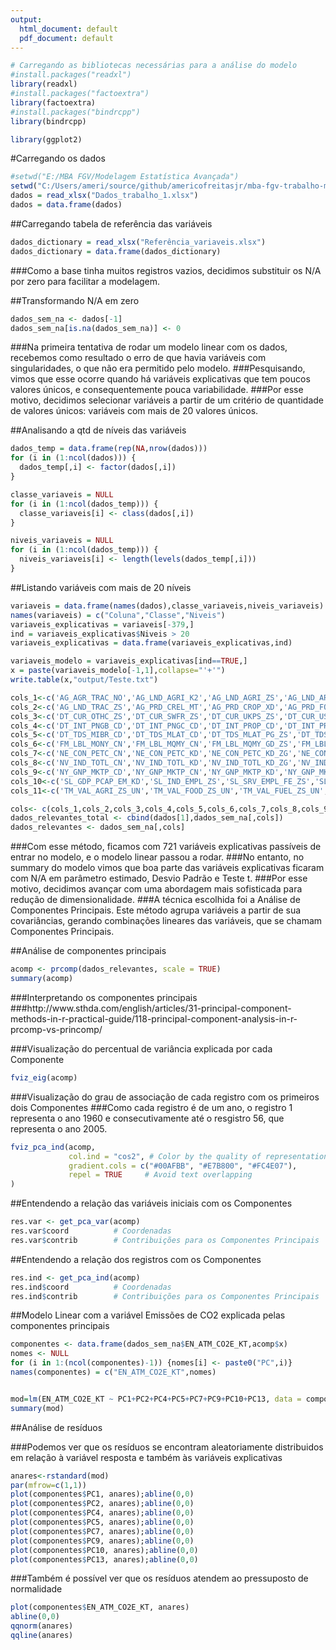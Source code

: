 ```yaml
---
output:
  html_document: default
  pdf_document: default
---
```



```r
# Carregando as bibliotecas necessárias para a análise do modelo
#install.packages("readxl")
library(readxl)
#install.packages("factoextra")
library(factoextra)
#install.packages("bindrcpp")
library(bindrcpp)

library(ggplot2)
```

#Carregando os dados


```r
#setwd("E:/MBA FGV/Modelagem Estatística Avançada")
setwd("C:/Users/ameri/source/github/americofreitasjr/mba-fgv-trabalho-mod-est-avanc")
dados = read_xlsx("Dados_trabalho_1.xlsx")
dados = data.frame(dados)

```

##Carregando tabela de referência das variáveis
```r
dados_dictionary = read_xlsx("Referência_variaveis.xlsx")
dados_dictionary = data.frame(dados_dictionary)
```


###Como a base tinha muitos registros vazios, decidimos substituir os N/A por zero para facilitar a modelagem.

##Transformando N/A em zero
 
```r
dados_sem_na <- dados[-1]
dados_sem_na[is.na(dados_sem_na)] <- 0
```
###Na primeira tentativa de rodar um modelo linear com os dados, recebemos como resultado o erro de que havia variáveis com singularidades, o que não era permitido pelo modelo.
###Pesquisando, vimos que esse ocorre quando há variáveis explicativas que tem poucos valores únicos, e consequentemente pouca variabilidade.
###Por esse motivo, decidimos selecionar variáveis a partir de um critério de quantidade de valores únicos: variáveis com mais de 20 valores únicos.

##Analisando a qtd de níveis das variáveis

```r
dados_temp = data.frame(rep(NA,nrow(dados)))
for (i in (1:ncol(dados))) {
  dados_temp[,i] <- factor(dados[,i])
}

classe_variaveis = NULL
for (i in (1:ncol(dados_temp))) {
  classe_variaveis[i] <- class(dados[,i])
}

niveis_variaveis = NULL
for (i in (1:ncol(dados_temp))) {
  niveis_variaveis[i] <- length(levels(dados_temp[,i]))
}
```

##Listando variáveis com mais de 20 níveis

```r
variaveis = data.frame(names(dados),classe_variaveis,niveis_variaveis)
names(variaveis) = c("Coluna","Classe","Niveis")
variaveis_explicativas = variaveis[-379,]
ind = variaveis_explicativas$Niveis > 20
variaveis_explicativas = data.frame(variaveis_explicativas,ind)

variaveis_modelo = variaveis_explicativas[ind==TRUE,]
x = paste(variaveis_modelo[-1,1],collapse="'+'")
write.table(x,"output/Teste.txt")

cols_1<-c('AG_AGR_TRAC_NO','AG_LND_AGRI_K2','AG_LND_AGRI_ZS','AG_LND_ARBL_HA','AG_LND_ARBL_HA_PC','AG_LND_ARBL_ZS','AG_LND_CREL_HA','AG_LND_CROP_ZS','AG_LND_FRST_K2','AG_LND_FRST_ZS')
cols_2<-c('AG_LND_TRAC_ZS','AG_PRD_CREL_MT','AG_PRD_CROP_XD','AG_PRD_FOOD_XD','AG_PRD_LVSK_XD','AG_YLD_CREL_KG','BM_TRF_PWKR_CD_DT','BN_TRF_CURR_CD','BX_GRT_EXTA_CD_WD','BX_GRT_TECH_CD_WD','BX_KLT_DINV_CD_WD','BX_KLT_DINV_WD_GD_ZS','BX_KLT_DREM_CD_DT','BX_PEF_TOTL_CD_WD','BX_TRF_PWKR_CD_DT','BX_TRF_PWKR_DT_GD_ZS','CM_MKT_LCAP_CD','CM_MKT_LCAP_GD_ZS','CM_MKT_LDOM_NO','CM_MKT_TRAD_CD','CM_MKT_TRAD_GD_ZS','CM_MKT_TRNR','DC_DAC_AUTL_CD','DC_DAC_BELL_CD','DC_DAC_CANL_CD','DC_DAC_CECL_CD','DC_DAC_CHEL_CD','DC_DAC_DEUL_CD','DC_DAC_DNKL_CD','DC_DAC_ESPL_CD','DC_DAC_FINL_CD','DC_DAC_FRAL_CD','DC_DAC_GBRL_CD','DC_DAC_IRLL_CD','DC_DAC_ITAL_CD','DC_DAC_JPNL_CD','DC_DAC_LUXL_CD','DC_DAC_NLDL_CD','DC_DAC_NORL_CD','DC_DAC_PRTL_CD','DC_DAC_SWEL_CD','DC_DAC_TOTL_CD','DC_DAC_USAL_CD','DT_AMT_BLAT_CD','DT_AMT_BLTC_CD','DT_AMT_DIMF_CD','DT_AMT_DLTF_CD','DT_AMT_DLXF_CD','DT_AMT_DPNG_CD','DT_AMT_DPPG_CD','DT_AMT_MIBR_CD','DT_AMT_MLAT_CD','DT_AMT_MLTC_CD','DT_AMT_OFFT_CD','DT_AMT_PBND_CD','DT_AMT_PCBK_CD','DT_AMT_PNGB_CD','DT_AMT_PNGC_CD','DT_AMT_PROP_CD','DT_AMT_PRVT_CD','DT_AXA_DPPG_CD','DT_AXA_OFFT_CD','DT_AXA_PRVT_CD','DT_AXR_DPPG_CD','DT_AXR_PRVT_CD','DT_COM_DPPG_CD','DT_COM_MIBR_CD','DT_COM_OFFT_CD','DT_COM_PRVT_CD','DT_CUR_DMAK_ZS','DT_CUR_FFRC_ZS','DT_CUR_JYEN_ZS','DT_CUR_MULC_ZS')
cols_3<-c('DT_CUR_OTHC_ZS','DT_CUR_SWFR_ZS','DT_CUR_UKPS_ZS','DT_CUR_USDL_ZS','DT_DIS_BLAT_CD','DT_DIS_BLTC_CD','DT_DIS_DLTF_CD','DT_DIS_DLXF_CD','DT_DIS_DPNG_CD','DT_DIS_DPPG_CD','DT_DIS_MIBR_CD','DT_DIS_MLAT_CD','DT_DIS_MLTC_CD','DT_DIS_OFFT_CD','DT_DIS_PBND_CD','DT_DIS_PCBK_CD','DT_DIS_PNGB_CD','DT_DIS_PNGC_CD','DT_DIS_PROP_CD','DT_DIS_PRVT_CD','DT_DOD_ALLC_CD','DT_DOD_ALLC_ZS','DT_DOD_BLAT_CD','DT_DOD_BLTC_CD','DT_DOD_DECT_CD','DT_DOD_DECT_CD_CG','DT_DOD_DECT_EX_ZS','DT_DOD_DECT_GN_ZS','DT_DOD_DIMF_CD','DT_DOD_DLXF_CD','DT_DOD_DPNG_CD','DT_DOD_DPPG_CD','DT_DOD_DSTC_CD','DT_DOD_DSTC_IR_ZS','DT_DOD_DSTC_ZS','DT_DOD_MIBR_CD','DT_DOD_MLAT_CD','DT_DOD_MLAT_ZS','DT_DOD_MLTC_CD','DT_DOD_MWBG_CD','DT_DOD_OFFT_CD','DT_DOD_PBND_CD','DT_DOD_PCBK_CD','DT_DOD_PNGB_CD','DT_DOD_PNGC_CD','DT_DOD_PROP_CD','DT_DOD_PRVS_CD','DT_DOD_PRVT_CD','DT_DOD_PUBS_CD','DT_DOD_RSDL_CD','DT_DOD_VTOT_CD','DT_GPA_DPPG','DT_GPA_OFFT','DT_GPA_PRVT','DT_GRE_DPPG','DT_GRE_OFFT','DT_GRE_PRVT','DT_INR_DPPG','DT_INR_OFFT','DT_INR_PRVT','DT_INT_BLAT_CD','DT_INT_BLTC_CD','DT_INT_DECT_CD','DT_INT_DECT_EX_ZS','DT_INT_DECT_GN_ZS','DT_INT_DIMF_CD','DT_INT_DLXF_CD','DT_INT_DPNG_CD','DT_INT_DPPG_CD','DT_INT_DSTC_CD','DT_INT_MIBR_CD','DT_INT_MLAT_CD','DT_INT_MLTC_CD','DT_INT_OFFT_CD','DT_INT_PBND_CD','DT_INT_PCBK_CD')
cols_4<-c('DT_INT_PNGB_CD','DT_INT_PNGC_CD','DT_INT_PROP_CD','DT_INT_PRVT_CD','DT_IXA_DPPG_CD','DT_IXA_DPPG_CD_CG','DT_IXA_OFFT_CD','DT_IXA_PRVT_CD','DT_MAT_DPPG','DT_MAT_OFFT','DT_MAT_PRVT','DT_NFL_BLAT_CD','DT_NFL_BLTC_CD','DT_NFL_BOND_CD','DT_NFL_DECT_CD','DT_NFL_DLXF_CD','DT_NFL_DPNG_CD','DT_NFL_DPPG_CD','DT_NFL_DSTC_CD','DT_NFL_IFAD_CD','DT_NFL_IMFN_CD','DT_NFL_MIBR_CD','DT_NFL_MLAT_CD','DT_NFL_MLTC_CD','DT_NFL_MOTH_CD','DT_NFL_OFFT_CD','DT_NFL_PBND_CD','DT_NFL_PCBK_CD','DT_NFL_PCBO_CD','DT_NFL_PNGB_CD','DT_NFL_PNGC_CD','DT_NFL_PROP_CD','DT_NFL_PRVT_CD','DT_NFL_RDBC_CD','DT_NFL_RDBN_CD','DT_NFL_UNCF_CD','DT_NFL_UNDP_CD','DT_NFL_UNFP_CD','DT_NFL_UNTA_CD','DT_NFL_WFPG_CD','DT_NTR_BLAT_CD','DT_NTR_BLTC_CD','DT_NTR_DECT_CD','DT_NTR_DLXF_CD','DT_NTR_DPNG_CD','DT_NTR_DPPG_CD','DT_NTR_MIBR_CD','DT_NTR_MLAT_CD','DT_NTR_MLTC_CD','DT_NTR_OFFT_CD','DT_NTR_PBND_CD','DT_NTR_PCBK_CD','DT_NTR_PNGB_CD','DT_NTR_PNGC_CD','DT_NTR_PROP_CD','DT_NTR_PRVT_CD','DT_ODA_ALLD_CD','DT_ODA_ALLD_KD','DT_ODA_ODAT_CD','DT_ODA_ODAT_GI_ZS','DT_ODA_ODAT_GN_ZS','DT_ODA_ODAT_KD','DT_ODA_ODAT_PC_ZS','DT_ODA_ODAT_XP_ZS','DT_TDS_BLAT_CD','DT_TDS_BLTC_CD','DT_TDS_DECT_CD','DT_TDS_DECT_EX_ZS','DT_TDS_DECT_GN_ZS','DT_TDS_DIMF_CD','DT_TDS_DLXF_CD','DT_TDS_DPNG_CD','DT_TDS_DPPF_XP_ZS','DT_TDS_DPPG_CD','DT_TDS_DPPG_GN_ZS')
cols_5<-c('DT_TDS_MIBR_CD','DT_TDS_MLAT_CD','DT_TDS_MLAT_PG_ZS','DT_TDS_MLTC_CD','DT_TDS_OFFT_CD','DT_TDS_PBND_CD','DT_TDS_PCBK_CD','DT_TDS_PNGB_CD','DT_TDS_PNGC_CD','DT_TDS_PROP_CD','DT_TDS_PRVT_CD','DT_TXR_DPPG_CD','DT_UND_DPPG_CD','DT_UND_OFFT_CD','DT_UND_PRVT_CD','EA_PRD_AGRI_KD','EG_EGY_PRIM_PP_KD','EG_ELC_COAL_ZS','EG_ELC_FOSL_ZS','EG_ELC_HYRO_ZS','EG_ELC_LOSS_ZS','EG_ELC_NGAS_ZS','EG_ELC_NUCL_ZS','EG_ELC_PETR_ZS','EG_ELC_RNEW_ZS','EG_ELC_RNWX_KH','EG_ELC_RNWX_ZS','EG_FEC_RNEW_ZS','EG_GDP_PUSE_KO_PP','EG_GDP_PUSE_KO_PP_KD','EG_IMP_CONS_ZS','EG_USE_COMM_CL_ZS','EG_USE_COMM_FO_ZS','EG_USE_COMM_GD_PP_KD','EG_USE_CRNW_ZS','EG_USE_ELEC_KH_PC','EG_USE_PCAP_KG_OE','EN_ATM_CO2E_EG_ZS','EN_ATM_CO2E_GF_KT','EN_ATM_CO2E_GF_ZS','EN_ATM_CO2E_KD_GD','EN_ATM_CO2E_LF_KT','EN_ATM_CO2E_LF_ZS','EN_ATM_CO2E_PC','EN_ATM_CO2E_PP_GD','EN_ATM_CO2E_PP_GD_KD','EN_ATM_CO2E_SF_KT','EN_ATM_CO2E_SF_ZS','EN_CO2_BLDG_ZS','EN_CO2_ETOT_ZS','EN_CO2_MANF_ZS','EN_CO2_OTHX_ZS','EN_CO2_TRAN_ZS','EN_POP_DNST','EN_URB_LCTY','EN_URB_LCTY_UR_ZS','EN_URB_MCTY','EN_URB_MCTY_TL_ZS','ER_LND_PTLD_ZS','ER_PTD_TOTL_ZS','FD_AST_PRVT_GD_ZS','FI_RES_TOTL_CD','FI_RES_TOTL_DT_ZS','FI_RES_XGLD_CD','FM_AST_CGOV_ZG_M3','FM_AST_DOMS_CN','FM_AST_NFRG_CN','FM_AST_PRVT_ZG_M3','FM_LBL_BMNY_CN','FM_LBL_BMNY_GD_ZS','FM_LBL_BMNY_IR_ZS','FM_LBL_BMNY_ZG')
cols_6<-c('FM_LBL_MONY_CN','FM_LBL_MQMY_CN','FM_LBL_MQMY_GD_ZS','FM_LBL_MQMY_IR_ZS','FM_LBL_MQMY_ZG','FM_LBL_QMNY_CN','FP_CPI_TOTL','FP_CPI_TOTL_ZG','FP_WPI_TOTL','FR_INR_DPST','FS_AST_CGOV_GD_ZS','FS_AST_DOMS_GD_ZS','FS_AST_PRVT_GD_ZS','GC_BAL_CASH_CN','GC_BAL_CASH_GD_ZS','GC_REV_GOTR_CN','GC_REV_GOTR_ZS','GC_REV_SOCL_CN','GC_REV_SOCL_ZS','GC_REV_XGRT_CN','GC_REV_XGRT_GD_ZS','GC_TAX_GSRV_CN','GC_TAX_GSRV_RV_ZS','GC_TAX_GSRV_VA_ZS','GC_TAX_IMPT_CN','GC_TAX_IMPT_ZS','GC_TAX_INTT_CN','GC_TAX_INTT_RV_ZS','GC_TAX_OTHR_CN','GC_TAX_OTHR_RV_ZS','GC_TAX_TOTL_CN','GC_TAX_TOTL_GD_ZS','GC_TAX_YPKG_CN','GC_TAX_YPKG_RV_ZS','GC_TAX_YPKG_ZS','GC_XPN_COMP_CN','GC_XPN_COMP_ZS','GC_XPN_GSRV_CN','GC_XPN_GSRV_ZS','GC_XPN_INTP_CN','GC_XPN_INTP_RV_ZS','GC_XPN_INTP_ZS','GC_XPN_TOTL_CN','GC_XPN_TOTL_GD_ZS','GC_XPN_TRFT_CN','GC_XPN_TRFT_ZS','IE_PPI_ENGY_CD','IE_PPI_TRAN_CD','IE_PPI_WATR_CD','IP_JRN_ARTC_SC','IP_PAT_NRES','IP_PAT_RESD','IP_TMK_NRES','IP_TMK_RESD','IP_TMK_TOTL','IS_AIR_DPRT','IS_AIR_GOOD_MT_K1','IS_AIR_PSGR','IT_CEL_SETS','IT_CEL_SETS_P2','IT_MLT_MAIN','IT_MLT_MAIN_P2','IT_NET_USER_P2','MS_MIL_MPRT_KD','MS_MIL_TOTL_TF_ZS','MS_MIL_XPND_CN','MS_MIL_XPND_GD_ZS','MS_MIL_XPND_ZS','MS_MIL_XPRT_KD','NE_CON_GOVT_CD','NE_CON_GOVT_CN','NE_CON_GOVT_KD','NE_CON_GOVT_KD_ZG','NE_CON_GOVT_KN','NE_CON_GOVT_ZS','NE_CON_PETC_CD')
cols_7<-c('NE_CON_PETC_CN','NE_CON_PETC_KD','NE_CON_PETC_KD_ZG','NE_CON_PETC_KN','NE_CON_PETC_ZS','NE_CON_PRVT_CD','NE_CON_PRVT_CN','NE_CON_PRVT_KD','NE_CON_PRVT_KD_ZG','NE_CON_PRVT_KN','NE_CON_PRVT_PC_KD','NE_CON_PRVT_PC_KD_ZG','NE_CON_PRVT_PP_CD','NE_CON_PRVT_PP_KD','NE_CON_TETC_CD','NE_CON_TETC_CN','NE_CON_TETC_KD','NE_CON_TETC_KD_ZG','NE_CON_TETC_KN','NE_CON_TETC_ZS','NE_CON_TOTL_CD','NE_CON_TOTL_CN','NE_CON_TOTL_KD','NE_CON_TOTL_KN','NE_DAB_DEFL_ZS','NE_DAB_TOTL_CD','NE_DAB_TOTL_CN','NE_DAB_TOTL_KD','NE_DAB_TOTL_KN','NE_DAB_TOTL_ZS','NE_EXP_GNFS_CD','NE_EXP_GNFS_CN','NE_EXP_GNFS_KD','NE_EXP_GNFS_KD_ZG','NE_EXP_GNFS_KN','NE_EXP_GNFS_ZS','NE_GDI_FPRV_CN','NE_GDI_FPRV_ZS','NE_GDI_FTOT_CD','NE_GDI_FTOT_CN','NE_GDI_FTOT_KD','NE_GDI_FTOT_KD_ZG','NE_GDI_FTOT_KN','NE_GDI_FTOT_ZS','NE_GDI_STKB_CD','NE_GDI_STKB_CN','NE_GDI_TOTL_CD','NE_GDI_TOTL_CN','NE_GDI_TOTL_KD','NE_GDI_TOTL_KD_ZG','NE_GDI_TOTL_KN','NE_GDI_TOTL_ZS','NE_IMP_GNFS_CD','NE_IMP_GNFS_CN','NE_IMP_GNFS_KD','NE_IMP_GNFS_KD_ZG','NE_IMP_GNFS_KN','NE_IMP_GNFS_ZS','NE_RSB_GNFS_CD','NE_RSB_GNFS_CN','NE_RSB_GNFS_KN','NE_RSB_GNFS_ZS','NE_TRD_GNFS_ZS','NV_AGR_TOTL_CD','NV_AGR_TOTL_CN','NV_AGR_TOTL_KD','NV_AGR_TOTL_KD_ZG','NV_AGR_TOTL_KN','NV_AGR_TOTL_ZS','NV_IND_MANF_CD','NV_IND_MANF_CN','NV_IND_MANF_KD','NV_IND_MANF_KD_ZG','NV_IND_MANF_KN','NV_IND_MANF_ZS','NV_IND_TOTL_CD')
cols_8<-c('NV_IND_TOTL_CN','NV_IND_TOTL_KD','NV_IND_TOTL_KD_ZG','NV_IND_TOTL_KN','NV_IND_TOTL_ZS','NV_MNF_CHEM_ZS_UN','NV_MNF_FBTO_ZS_UN','NV_MNF_MTRN_ZS_UN','NV_MNF_OTHR_ZS_UN','NV_MNF_TXTL_ZS_UN','NV_SRV_TETC_CD','NV_SRV_TETC_CN','NV_SRV_TETC_KD','NV_SRV_TETC_KD_ZG','NV_SRV_TETC_KN','NV_SRV_TETC_ZS','NY_ADJ_AEDU_CD','NY_ADJ_AEDU_GN_ZS','NY_ADJ_DCO2_CD','NY_ADJ_DCO2_GN_ZS','NY_ADJ_DFOR_CD','NY_ADJ_DFOR_GN_ZS','NY_ADJ_DKAP_CD','NY_ADJ_DKAP_GN_ZS','NY_ADJ_DMIN_CD','NY_ADJ_DMIN_GN_ZS','NY_ADJ_DNGY_CD','NY_ADJ_DNGY_GN_ZS','NY_ADJ_DRES_GN_ZS','NY_ADJ_ICTR_GN_ZS','NY_ADJ_NNAT_CD','NY_ADJ_NNAT_GN_ZS','NY_ADJ_NNTY_CD','NY_ADJ_NNTY_KD','NY_ADJ_NNTY_KD_ZG','NY_ADJ_NNTY_PC_CD','NY_ADJ_NNTY_PC_KD','NY_ADJ_NNTY_PC_KD_ZG','NY_ADJ_SVNX_CD','NY_ADJ_SVNX_GN_ZS','NY_EXP_CAPM_KN','NY_GDP_DEFL_KD_ZG','NY_GDP_DEFL_ZS','NY_GDP_DISC_KN','NY_GDP_FCST_CD','NY_GDP_FCST_CN','NY_GDP_FCST_KD','NY_GDP_FCST_KN','NY_GDP_FRST_RT_ZS','NY_GDP_MINR_RT_ZS','NY_GDP_MKTP_CD','NY_GDP_MKTP_CN','NY_GDP_MKTP_KD','NY_GDP_MKTP_KD_ZG','NY_GDP_MKTP_KN','NY_GDP_MKTP_PP_CD','NY_GDP_MKTP_PP_KD','NY_GDP_NGAS_RT_ZS','NY_GDP_PCAP_CD','NY_GDP_PCAP_CN','NY_GDP_PCAP_KD','NY_GDP_PCAP_KD_ZG','NY_GDP_PCAP_KN','NY_GDP_PCAP_PP_CD','NY_GDP_PCAP_PP_KD','NY_GDP_PETR_RT_ZS','NY_GDP_TOTL_RT_ZS','NY_GDS_TOTL_CD','NY_GDS_TOTL_CN','NY_GDS_TOTL_ZS','NY_GDY_TOTL_KD','NY_GDY_TOTL_KN','NY_GNP_ATLS_CD')
cols_9<-c('NY_GNP_MKTP_CD','NY_GNP_MKTP_CN','NY_GNP_MKTP_KD','NY_GNP_MKTP_KD_ZG','NY_GNP_MKTP_KN','NY_GNP_MKTP_PP_CD','NY_GNP_MKTP_PP_KD','NY_GNP_PCAP_CD','NY_GNP_PCAP_CN','NY_GNP_PCAP_KD','NY_GNP_PCAP_KD_ZG','NY_GNP_PCAP_KN','NY_GNP_PCAP_PP_CD','NY_GNP_PCAP_PP_KD','NY_GNS_ICTR_CD','NY_GNS_ICTR_CN','NY_GNS_ICTR_GN_ZS','NY_GNS_ICTR_ZS','NY_GSR_NFCY_CD','NY_GSR_NFCY_CN','NY_TAX_NIND_CD','NY_TAX_NIND_CN','NY_TAX_NIND_KN','NY_TRF_NCTR_CD','NY_TRF_NCTR_CN','NY_TTF_GNFS_KN','PA_NUS_ATLS','PA_NUS_FCRF','PA_NUS_PPP','PA_NUS_PPPC_RF','PA_NUS_PRVT_PP','SE_PRM_ENRL','SE_PRM_ENRL_FE_ZS','SE_PRM_PRSL_ZS','SE_PRM_REPT_ZS','SE_SEC_ENRL','SE_SEC_ENRL_GC','SE_SEC_ENRL_VO','SE_SEC_ENRL_VO_FE_ZS','SE_SEC_PROG_ZS','SE_SEC_REPT_ZS','SE_TER_TCHR_FE_ZS','SH_ANM_CHLD_ZS','SH_DTH_IMRT','SH_DTH_MORT','SH_DTH_NMRT','SH_DYN_MORT','SH_DYN_NMRT','SH_H2O_SAFE_RU_ZS','SH_H2O_SAFE_UR_ZS','SH_H2O_SAFE_ZS','SH_MMR_RISK','SH_MMR_RISK_ZS','SH_PRG_ANEM','SH_STA_ACSN','SH_STA_ACSN_RU','SH_STA_ACSN_UR','SH_STA_MMRT','SH_TBS_INCD','SI_DST_02ND_20','SI_DST_03RD_20','SI_DST_04TH_20','SI_DST_05TH_20','SI_DST_10TH_10','SI_DST_FRST_10','SI_DST_FRST_20','SI_POV_2DAY','SI_POV_DDAY','SI_POV_GAP2','SI_POV_GAPS','SI_POV_GINI','SL_AGR_EMPL_FE_ZS','SL_AGR_EMPL_MA_ZS','SL_AGR_EMPL_ZS','SL_EMP_1524_SP_FE_ZS','SL_EMP_1524_SP_MA_ZS','SL_EMP_TOTL_SP_FE_NE_ZS','SL_EMP_TOTL_SP_FE_ZS','SL_EMP_TOTL_SP_MA_NE_ZS')
cols_10<-c('SL_GDP_PCAP_EM_KD','SL_IND_EMPL_ZS','SL_SRV_EMPL_FE_ZS','SL_SRV_EMPL_MA_ZS','SL_SRV_EMPL_ZS','SL_TLF_ACTI_1524_FE_NE_ZS','SL_TLF_ACTI_1524_MA_NE_ZS','SL_TLF_ACTI_1524_MA_ZS','SL_TLF_ACTI_1524_NE_ZS','SL_TLF_ACTI_FE_ZS','SL_TLF_CACT_FE_NE_ZS','SL_TLF_CACT_FM_NE_ZS','SL_TLF_CACT_FM_ZS','SL_TLF_CACT_MA_NE_ZS','SL_TLF_CACT_NE_ZS','SL_TLF_TOTL_FE_ZS','SL_TLF_TOTL_IN','SL_UEM_1524_FE_NE_ZS','SL_UEM_1524_MA_NE_ZS','SL_UEM_1524_NE_ZS','SL_UEM_TOTL_FE_NE_ZS','SL_UEM_TOTL_MA_NE_ZS','SL_UEM_TOTL_NE_ZS','SM_POP_REFG','SM_POP_REFG_OR','SN_ITK_DFCT','SP_ADO_TFRT','SP_DYN_AMRT_FE','SP_DYN_AMRT_MA','SP_DYN_CBRT_IN','SP_DYN_CDRT_IN','SP_DYN_IMRT_IN','SP_DYN_LE00_FE_IN','SP_DYN_LE00_IN','SP_DYN_LE00_MA_IN','SP_DYN_TFRT_IN','SP_DYN_TO65_FE_ZS','SP_DYN_TO65_MA_ZS','SP_POP_0014_TO_ZS','SP_POP_1564_TO_ZS','SP_POP_65UP_TO_ZS','SP_POP_DPND','SP_POP_DPND_OL','SP_POP_DPND_YG','SP_POP_GROW','SP_POP_TOTL','SP_POP_TOTL_FE_ZS','SP_RUR_TOTL','SP_RUR_TOTL_ZG','SP_RUR_TOTL_ZS','SP_URB_GROW','SP_URB_TOTL','SP_URB_TOTL_IN_ZS','TG_VAL_TOTL_GD_ZS','TM_QTY_MRCH_XD_WD','TM_TAX_MANF_IP_ZS','TM_TAX_MANF_SM_AR_ZS','TM_TAX_MANF_SM_FN_ZS','TM_TAX_MANF_WM_AR_ZS','TM_TAX_MANF_WM_FN_ZS','TM_TAX_MRCH_IP_ZS','TM_TAX_MRCH_SM_AR_ZS','TM_TAX_MRCH_SM_FN_ZS','TM_TAX_MRCH_WM_AR_ZS','TM_TAX_MRCH_WM_FN_ZS','TM_TAX_TCOM_IP_ZS','TM_TAX_TCOM_SM_AR_ZS','TM_TAX_TCOM_WM_AR_ZS','TM_TAX_TCOM_WM_FN_ZS')
cols_11<-c('TM_VAL_AGRI_ZS_UN','TM_VAL_FOOD_ZS_UN','TM_VAL_FUEL_ZS_UN','TM_VAL_MANF_ZS_UN','TM_VAL_MMTL_ZS_UN','TM_VAL_MRCH_AL_ZS','TM_VAL_MRCH_CD_WT','TM_VAL_MRCH_HI_ZS','TM_VAL_MRCH_OR_ZS','TM_VAL_MRCH_R1_ZS','TM_VAL_MRCH_R2_ZS','TM_VAL_MRCH_R3_ZS','TM_VAL_MRCH_R4_ZS','TM_VAL_MRCH_R5_ZS','TM_VAL_MRCH_R6_ZS','TM_VAL_MRCH_RS_ZS','TM_VAL_MRCH_WL_CD','TM_VAL_MRCH_WR_ZS','TM_VAL_MRCH_XD_WD','TT_PRI_MRCH_XD_WD','TX_QTY_MRCH_XD_WD','TX_VAL_AGRI_ZS_UN','TX_VAL_FOOD_ZS_UN','TX_VAL_FUEL_ZS_UN','TX_VAL_MANF_ZS_UN','TX_VAL_MMTL_ZS_UN','TX_VAL_MRCH_AL_ZS','TX_VAL_MRCH_CD_WT','TX_VAL_MRCH_HI_ZS','TX_VAL_MRCH_OR_ZS','TX_VAL_MRCH_R1_ZS','TX_VAL_MRCH_R2_ZS','TX_VAL_MRCH_R3_ZS','TX_VAL_MRCH_R4_ZS','TX_VAL_MRCH_R5_ZS','TX_VAL_MRCH_R6_ZS','TX_VAL_MRCH_RS_ZS','TX_VAL_MRCH_WL_CD','TX_VAL_MRCH_WR_ZS','TX_VAL_MRCH_XD_WD','TX_VAL_TECH_CD','TX_VAL_TECH_MF_ZS')

cols<- c(cols_1,cols_2,cols_3,cols_4,cols_5,cols_6,cols_7,cols_8,cols_9,cols_10,cols_11)
dados_relevantes_total <- cbind(dados[1],dados_sem_na[,cols])
dados_relevantes <- dados_sem_na[,cols]

```

###Com esse método, ficamos com 721 variáveis explicativas passíveis de entrar no modelo, e o modelo linear passou a rodar.
###No entanto, no summary do modelo vimos que boa parte das variáveis explicativas ficaram com N/A em parâmetro estimado, Desvio Padrão e Teste t.
###Por esse motivo, decidimos avançar com uma abordagem mais sofisticada para redução de dimensionalidade.
###A técnica escolhida foi a Análise de Componentes Principais. Este método agrupa variáveis a partir de sua covariâncias, gerando combinações lineares das variáveis, que se chamam Componentes Principais.

##Análise de componentes principais

```r
acomp <- prcomp(dados_relevantes, scale = TRUE)
summary(acomp)
```

###Interpretando os componentes principais
###http://www.sthda.com/english/articles/31-principal-component-methods-in-r-practical-guide/118-principal-component-analysis-in-r-prcomp-vs-princomp/

###Visualização do percentual de variância explicada por cada Componente

```r
fviz_eig(acomp)
```

###Visualização do grau de associação de cada registro com os primeiros dois Componentes
###Como cada registro é de um ano, o registro 1 representa o ano 1960 e consecutivamente até o resgistro 56, que representa o ano 2005.
```r
fviz_pca_ind(acomp,
             col.ind = "cos2", # Color by the quality of representation
             gradient.cols = c("#00AFBB", "#E7B800", "#FC4E07"),
             repel = TRUE     # Avoid text overlapping
)
```

##Entendendo a relação das variáveis iniciais com os Componentes
```r
res.var <- get_pca_var(acomp)
res.var$coord          # Coordenadas
res.var$contrib        # Contribuições para os Componentes Principais
```

##Entendendo a relação dos registros com os Componentes
```r
res.ind <- get_pca_ind(acomp)
res.ind$coord          # Coordenadas
res.ind$contrib        # Contribuições para os Componentes Principais
```

##Modelo Linear com a variável Emissões de CO2 explicada pelas componentes principais
```r
componentes <- data.frame(dados_sem_na$EN_ATM_CO2E_KT,acomp$x)
nomes <- NULL
for (i in 1:(ncol(componentes)-1)) {nomes[i] <- paste0("PC",i)}
names(componentes) = c("EN_ATM_CO2E_KT",nomes)


mod=lm(EN_ATM_CO2E_KT ~ PC1+PC2+PC4+PC5+PC7+PC9+PC10+PC13, data = componentes)
summary(mod)
```

##Análise de resíduos

###Podemos ver que os resíduos se encontram aleatoriamente distribuidos em relação à variável resposta e também às variáveis explicativas
```r
anares<-rstandard(mod)
par(mfrow=c(1,1))
plot(componentes$PC1, anares);abline(0,0)
plot(componentes$PC2, anares);abline(0,0)
plot(componentes$PC4, anares);abline(0,0)
plot(componentes$PC5, anares);abline(0,0)
plot(componentes$PC7, anares);abline(0,0)
plot(componentes$PC9, anares);abline(0,0)
plot(componentes$PC10, anares);abline(0,0)
plot(componentes$PC13, anares);abline(0,0)
```

###Também é possível ver que os resíduos atendem ao pressuposto de normalidade

```r
plot(componentes$EN_ATM_CO2E_KT, anares)
abline(0,0)
qqnorm(anares)
qqline(anares)
```